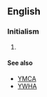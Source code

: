 ==English==
{{wikipedia}}
===Initialism===
{{head|en|initialism}}

# {{w|Young Men's Hebrew Association}}

====See also====
* [[YMCA]]
* [[YWHA]]